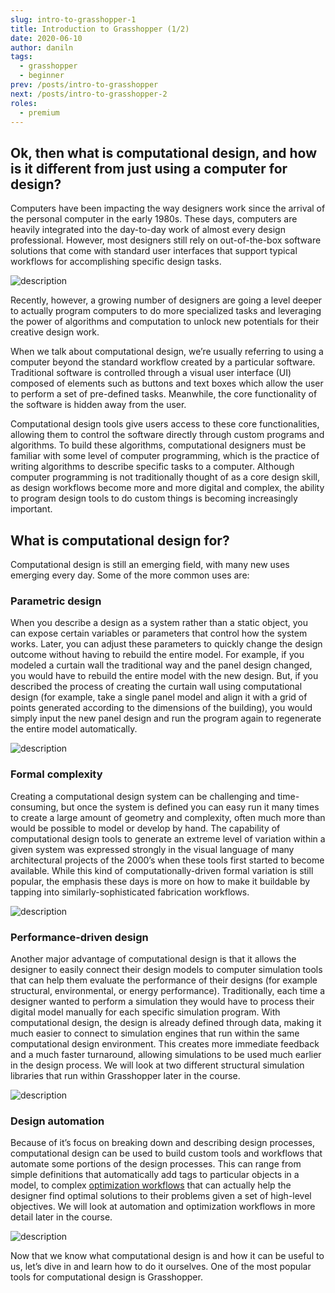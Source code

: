 ```yaml
---
slug: intro-to-grasshopper-1
title: Introduction to Grasshopper (1/2)
date: 2020-06-10
author: daniln
tags:
  - grasshopper
  - beginner
prev: /posts/intro-to-grasshopper
next: /posts/intro-to-grasshopper-2
roles:
  - premium
---
```


## Ok, then what is computational design, and how is it different from just using a computer for design?

Computers have been impacting the way designers work since the arrival of the personal computer in the early 1980s. These days, computers are heavily integrated into the day-to-day work of almost every design professional. However, most designers still rely on out-of-the-box software solutions that come with standard user interfaces that support typical workflows for accomplishing specific design tasks.

![description](/images/4-1-2.png)

Recently, however, a growing number of designers are going a level deeper to actually program computers to do more specialized tasks and leveraging the power of algorithms and computation to unlock new potentials for their creative design work.

When we talk about computational design, we’re usually referring to using a computer beyond the standard workflow created by a particular software. Traditional software is controlled through a visual user interface (UI) composed of elements such as buttons and text boxes which allow the user to perform a set of pre-defined tasks. Meanwhile, the core functionality of the software is hidden away from the user.

Computational design tools give users access to these core functionalities, allowing them to control the software directly through custom programs and algorithms. To build these algorithms, computational designers must be familiar with some level of computer programming, which is the practice of writing algorithms to describe specific tasks to a computer. Although computer programming is not traditionally thought of as a core design skill, as design workflows become more and more digital and complex, the ability to program design tools to do custom things is becoming increasingly important.

## What is computational design for?

Computational design is still an emerging field, with many new uses emerging every day. Some of the more common uses are:

### Parametric design

When you describe a design as a system rather than a static object, you can expose certain variables or parameters that control how the system works. Later, you can adjust these parameters to quickly change the design outcome without having to rebuild the entire model. For example, if you modeled a curtain wall the traditional way and the panel design changed, you would have to rebuild the entire model with the new design. But, if you described the process of creating the curtain wall using computational design (for example, take a single panel model and align it with a grid of points generated according to the dimensions of the building), you would simply input the new panel design and run the program again to regenerate the entire model automatically.

![description](/images/4-1-3.jpeg)

### Formal complexity

Creating a computational design system can be challenging and time-consuming, but once the system is defined you can easy run it many times to create a large amount of geometry and complexity, often much more than would be possible to model or develop by hand. The capability of computational design tools to generate an extreme level of variation within a given system was expressed strongly in the visual language of many architectural projects of the 2000’s when these tools first started to become available. While this kind of computationally-driven formal variation is still popular, the emphasis these days is more on how to make it buildable by tapping into similarly-sophisticated fabrication workflows.

![description](/images/4-1-4.jpeg)

### Performance-driven design

Another major advantage of computational design is that it allows the designer to easily connect their design models to computer simulation tools that can help them evaluate the performance of their designs (for example structural, environmental, or energy performance). Traditionally, each time a designer wanted to perform a simulation they would have to process their digital model manually for each specific simulation program. With computational design, the design is already defined through data, making it much easier to connect to simulation engines that run within the same computational design environment. This creates more immediate feedback and a much faster turnaround, allowing simulations to be used much earlier in the design process. We will look at two different structural simulation libraries that run within Grasshopper later in the course.

![description](/images/4-1-5.png)

### Design automation

Because of it’s focus on breaking down and describing design processes, computational design can be used to build custom tools and workflows that automate some portions of the design processes. This can range from simple definitions that automatically add tags to particular objects in a model, to complex [optimization workflows](https://medium.com/generative-design) that can actually help the designer find optimal solutions to their problems given a set of high-level objectives. We will look at automation and optimization workflows in more detail later in the course.

![description](/images/4-1-6.png)

Now that we know what computational design is and how it can be useful to us, let’s dive in and learn how to do it ourselves. One of the most popular tools for computational design is Grasshopper.